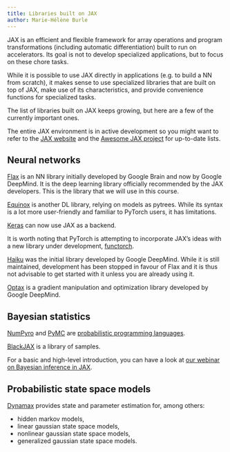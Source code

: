 ```yaml
---
title: Libraries built on JAX
author: Marie-Hélène Burle
---
```


:::{.def}

JAX is an efficient and flexible framework for array operations and program transformations (including automatic differentiation) built to run on accelerators. Its goal is not to develop specialized applications, but to focus on these chore tasks.

While it is possible to use JAX directly in applications (e.g. to build a NN from scratch), it makes sense to use specialized libraries that are built on top of JAX, make use of its characteristics, and provide convenience functions for specialized tasks.

The list of libraries built on JAX keeps growing, but here are a few of the currently important ones.

:::

:::{.notenoline}

The entire JAX environment is in active development so you might want to refer to the [JAX website](The entire JAX environment is in active development) and the [Awesome JAX project](https://github.com/n2cholas/awesome-jax) for up-to-date lists.

:::

## Neural networks

[Flax](https://github.com/google/flax) is an NN library initially developed by Google Brain and now by Google DeepMind. It is the deep learning library officially recommended by the JAX developers. This is the library that we will use in this course.

[Equinox](https://github.com/patrick-kidger/equinox) is another DL library, relying on models as pytrees. While its syntax is a lot more user-friendly and familiar to PyTorch users, it has limitations.

[Keras](https://keras.io/) can now use JAX as a backend.

:::{.note}

It is worth noting that PyTorch is attempting to incorporate JAX's ideas with a new library under development, [functorch](https://github.com/pytorch/functorch).

[Haiku](https://github.com/google-deepmind/dm-haiku) was the initial library developed by Google DeepMind. While it is still maintained, development has been stopped in favour of Flax and it is thus not advisable to get started with it unless you are already using it.

:::

[Optax](https://github.com/google-deepmind/optax) is a gradient manipulation and optimization library developed by Google DeepMind.

## Bayesian statistics

[NumPyro](https://github.com/pyro-ppl/numpyro) and [PyMC](https://github.com/pymc-devs/pymc) are [probabilistic programming languages](https://en.wikipedia.org/wiki/Probabilistic_programming#Probabilistic_programming_languages).

[BlackJAX](https://github.com/blackjax-devs/blackjax) is a library of samples.

For a basic and high-level introduction, you can have a look at [our webinar on Bayesian inference in JAX](../jxbayesian/wb_bayesian.qmd).

## Probabilistic state space models

[Dynamax](https://github.com/probml/dynamax) provides state and parameter estimation for, among others:

- hidden markov models,
- linear gaussian state space models,
- nonlinear gaussian state space models,
- generalized gaussian state space models.
